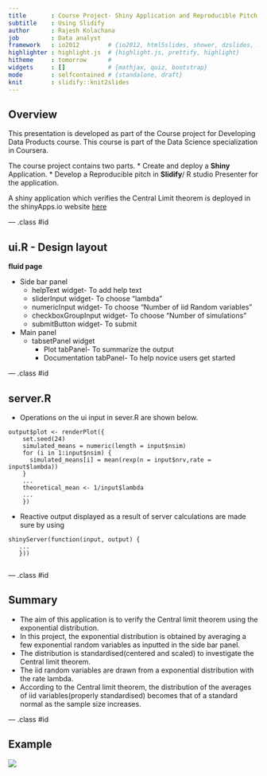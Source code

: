 ```yaml
---
title       : Course Project- Shiny Application and Reproducible Pitch
subtitle    : Using Slidify
author      : Rajesh Kolachana
job         : Data analyst
framework   : io2012        # {io2012, html5slides, shower, dzslides, ...}
highlighter : highlight.js  # {highlight.js, prettify, highlight}
hitheme     : tomorrow      # 
widgets     : []            # {mathjax, quiz, bootstrap}
mode        : selfcontained # {standalone, draft}
knit        : slidify::knit2slides
---
```


## Overview
This presentation is developed as part of the Course project for Developing Data Products course. This course is part of the Data Science specialization in Coursera.

The course project contains two parts.
* Create and deploy a **Shiny** Application.
* Develop a Reproducible pitch in **Slidify**/ R studio Presenter for the application.


A shiny application which verifies the Central Limit theorem is deployed in the shinyApps.io website [here](https://rajeshkolachana.shinyapps.io/Course_Project_Shiny_Application_and_Reproducible_Pitch/)

--- .class #id 

## ui.R - Design layout

**fluid page**

* Side bar panel
  + helpText widget- To add help text
  + sliderInput widget- To choose "lambda"
  + numericInput widget- To choose "Number of iid Random variables"
  + checkboxGroupInput widget- To choose "Number of simulations"
  + submitButton widget- To submit

* Main panel
  + tabsetPanel widget
     - Plot tabPanel- To summarize the output
     - Documentation tabPanel- To help novice users get started

--- .class #id 

## server.R

* Operations on the ui input in sever.R are shown below.

```
output$plot <- renderPlot({
    set.seed(24)
    simulated_means = numeric(length = input$nsim)
    for (i in 1:input$nsim) {
      simulated_means[i] = mean(rexp(n = input$nrv,rate = input$lambda))
    }
    ...
    theoretical_mean <- 1/input$lambda
    ...
    })
```

* Reactive output displayed as a result of server calculations are made sure by using

```
shinyServer(function(input, output) {
   ...
   }))
   
```


--- .class #id 

## Summary

* The aim of this application is to verify the Central limit theorem using the exponential distribution. 
* In this project, the exponential distribution is obtained by averaging a few exponential random variables as inputted   in the side bar panel. 
* The distribution is standardised(centered and scaled) to investigate the Central limit theorem. 
* The iid random variables are drawn from a exponential distribution  with the rate lambda. 
* According to the Central limit theorem, the distribution of the averages of iid variables(properly standardised)       becomes that of a standard normal as the sample size increases. 


--- .class #id 

## Example

![](example1.png)

